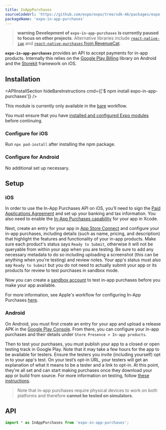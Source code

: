 ```yaml
---
title: InAppPurchases
sourceCodeUrl: 'https://github.com/expo/expo/tree/sdk-46/packages/expo-in-app-purchases'
packageName: 'expo-in-app-purchases'
---
```



> **warning** **Development of `expo-in-app-purchases` is currently paused to focus on other projects**. Alternative libraries include [`react-native-iap`](https://github.com/dooboolab/react-native-iap) and [`react-native-purchases` from RevenueCat](https://www.revenuecat.com/blog/using-revenuecat-with-expos-managed-workflow/).

**`expo-in-app-purchases`** provides an API to accept payments for in-app products. Internally this relies on the [Google Play Billing](https://developer.android.com/google/play/billing/billing_library_overview) library on Android and the [Storekit](https://developer.apple.com/documentation/storekit?language=objc) framework on iOS.

<PlatformsSection android ios />

## Installation

<APIInstallSection hideBareInstructions cmd={['$ npm install expo-in-app-purchases']} />

This module is currently only available in the [bare](/introduction/managed-vs-bare.mdx#bare-workflow) workflow.

You must ensure that you have [installed and configured Expo modules](/bare/installing-expo-modules.mdx) before continuing.

### Configure for iOS

Run `npx pod-install` after installing the npm package.

### Configure for Android

No additional set up necessary.

## Setup

### iOS

In order to use the In-App Purchases API on iOS, you’ll need to sign the [Paid Applications Agreement](https://help.apple.com/app-store-connect/#/devb6df5ee51) and set up your banking and tax information. You also need to enable the [In-App Purchases capability](https://help.apple.com/xcode/mac/current/#/dev88ff319e7) for your app in Xcode.

Next, create an entry for your app in [App Store Connect](https://appstoreconnect.apple.com/) and configure your in-app purchases, including details (such as name, pricing, and description) that highlight the features and functionality of your in-app products. Make sure each product's status says `Ready to Submit`, otherwise it will not be queryable from within your app when you are testing. Be sure to add any necessary metadata to do so including uploading a screenshot (this can be anything when you're testing) and review notes. Your app's status must also say `Ready to Submit` but you do not need to actually submit your app or its products for review to test purchases in sandbox mode.

Now you can create a [sandbox account](https://help.apple.com/app-store-connect/#/dev8b997bee1) to test in-app purchases before you make your app available.

For more information, see Apple's workflow for configuring In-App Purchases [here](https://help.apple.com/app-store-connect/#/devb57be10e7).

### Android

On Android, you must first create an entry for your app and upload a release APK in the [Google Play Console](https://developer.android.com/distribute/console/). From there, you can configure your in-app purchases and their details under `Store Presence > In-app products`.

Then to test your purchases, you must publish your app to a closed or open testing track in Google Play. Note that it may take a few hours for the app to be available for testers. Ensure the testers you invite (including yourself) opt in to your app's test. On your test’s opt-in URL, your testers will get an explanation of what it means to be a tester and a link to opt-in. At this point, they're all set and can start making purchases once they download your app or build from source. For more information on testing, follow [these instructions](https://developer.android.com/google/play/billing/billing_testing).

> Note that in-app purchases require physical devices to work on both platforms and therefore **cannot be tested on simulators**.

## API

```js
import * as InAppPurchases from 'expo-in-app-purchases';
```

<APISection packageName="expo-in-app-purchases" apiName="InAppPurchases" />
